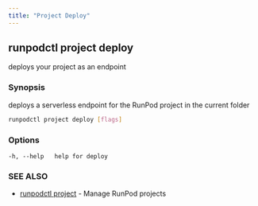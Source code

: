 ```yaml
---
title: "Project Deploy"
---
```


## runpodctl project deploy

deploys your project as an endpoint

### Synopsis

deploys a serverless endpoint for the RunPod project in the current folder

```sh
runpodctl project deploy [flags]
```

### Options

```text
-h, --help   help for deploy
```

### SEE ALSO

* [runpodctl project](/runpodctl/reference/runpodctl-project) - Manage RunPod projects
